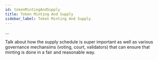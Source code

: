 ```yaml
---
id: tokenMintingAndSupply
title: Token Minting And Supply
sidebar_label: Token Minting And Supply
---
```



...

Talk about how the supply schedule is super important as well as various governance mechansims (voting, court, validators) that can ensure that minting is done in a fair and reasonable way.
